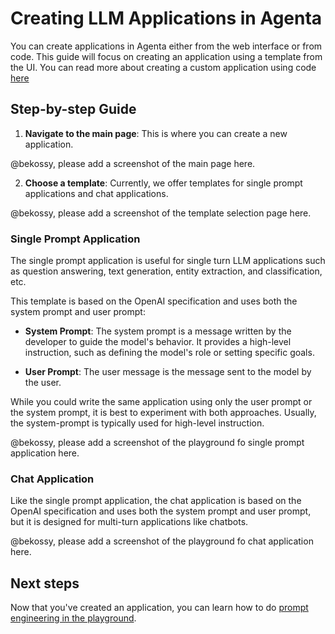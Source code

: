 # Creating LLM Applications in Agenta

<Note>You can create applications in Agenta either from the web interface or from code. This guide will focus on creating an application using a template from the UI. You can read more about creating a custom application using code  [here](/advanced_guides/custom_applications)</Note>

## Step-by-step Guide

1. **Navigate to the main page**: This is where you can create a new application.

@bekossy, please add a screenshot of the main page here.

2. **Choose a template**: Currently, we offer templates for single prompt applications and chat applications.

@bekossy, please add a screenshot of the template selection page here.

### Single Prompt Application

The single prompt application is useful for single turn LLM applications such as question answering, text generation, entity extraction, and classification, etc.

This template is based on the OpenAI specification and uses both the system prompt and user prompt:

- **System Prompt**: The system prompt is a message written by the developer to guide the model's behavior. It provides a high-level instruction, such as defining the model's role or setting specific goals.

- **User Prompt**: The user message is the message sent to the model by the user.

While you could write the same application using only the user prompt or the system prompt, it is best to experiment with both approaches. Usually, the system-prompt is typically used for high-level instruction.

@bekossy, please add a screenshot of the playground fo single prompt application here.

### Chat Application
Like the single prompt application, the chat application is based on the OpenAI specification and uses both the system prompt and user prompt, but it is designed for multi-turn applications like chatbots.

@bekossy, please add a screenshot of the playground fo chat application here.


## Next steps

Now that you've created an application, you can learn how to do [prompt engineering in the playground](/basic_guides/prompt_engineering).